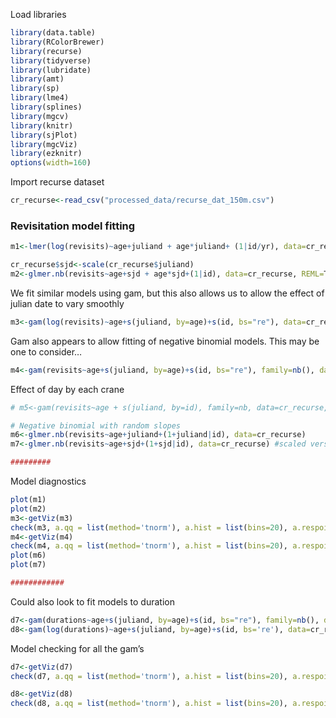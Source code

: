 Load libraries

```r
library(data.table)
library(RColorBrewer)
library(recurse)
library(tidyverse)
library(lubridate)
library(amt)
library(sp)
library(lme4)
library(splines)
library(mgcv)
library(knitr)
library(sjPlot)
library(mgcViz)
library(ezknitr)
options(width=160)
```

Import recurse dataset

```r
cr_recurse<-read_csv("processed_data/recurse_dat_150m.csv")
```

### Revisitation model fitting

```r
m1<-lmer(log(revisits)~age+juliand + age*juliand+ (1|id/yr), data=cr_recurse, REML=T)

cr_recurse$sjd<-scale(cr_recurse$juliand)
m2<-glmer.nb(revisits~age+sjd + age*sjd+(1|id), data=cr_recurse, REML=T)
```

We fit similar models using gam, but this also allows
us to allow the effect of julian date to vary smoothly

```r
m3<-gam(log(revisits)~age+s(juliand, by=age)+s(id, bs="re"), data=cr_recurse)
```

Gam also appears to allow fitting of negative binomial models.
This may be one to consider...

```r
m4<-gam(revisits~age+s(juliand, by=age)+s(id, bs="re"), family=nb(), data=cr_recurse, REML=TRUE)
```

Effect of day by each crane

```r
# m5<-gam(revisits~age + s(juliand, by=id), family=nb, data=cr_recurse, REML=TRUE) #didn't converge

# Negative binomial with random slopes
m6<-glmer.nb(revisits~age+juliand+(1+juliand|id), data=cr_recurse)
m7<-glmer.nb(revisits~age+sjd+(1+sjd|id), data=cr_recurse) #scaled version (julian day) of prior model; ran much faster

#########
```

Model diagnostics

```r
plot(m1)
plot(m2)
m3<-getViz(m3)
check(m3, a.qq = list(method='tnorm'), a.hist = list(bins=20), a.respoi = list(size=1))
m4<-getViz(m4)
check(m4, a.qq = list(method='tnorm'), a.hist = list(bins=20), a.respoi = list(size=1))
plot(m6)
plot(m7)

############
```

Could also look to fit models to duration

```r
d7<-gam(durations~age+s(juliand, by=age)+s(id, bs="re"), family=nb(), data=cr_recurse)
d8<-gam(log(durations)~age+s(juliand, by=age)+s(id, bs='re'), data=cr_recurse)
```

Model checking for all the gam's

```r
d7<-getViz(d7)
check(d7, a.qq = list(method='tnorm'), a.hist = list(bins=20), a.respoi = list(size=1), main='title')

d8<-getViz(d8)
check(d8, a.qq = list(method='tnorm'), a.hist = list(bins=20), a.respoi = list(size=1))

```

